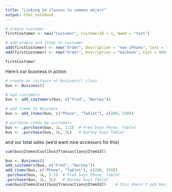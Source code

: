 ```yaml
---
title: "Linking S4 classes to common object"
output: html_notebook
---
```


```r
# Create customer
firstCustomer <- new("Customer", CustomerID = 1, Name = "test")

# add orders and items to customer
add(firstCustomer) <- new("Order", Description = "new iPhone", Cost = 145)
add(firstCustomer) <- new("Order", Description = "macbook", Cost = 999)

firstCustomer
```


Here's our business in action

```r
# create an instance of Business() class
bus <- Business()

# add customers
bus <- add_customers(bus, c("Fred", "Barney"))

# add items to Business
bus <- add_items(bus, c("Phone", "Tablet"), c(200, 250))

# purchase items by customers
bus <- .purchase(bus, 1L, 1:2)  # Fred buys Phone, Tablet
bus <- .purchase(bus, 2L, 2L)   # Barney buys Tablet
```

and our total sales (we'd want nice accessors for this)


```r
sum(bus@Items@Cost[bus@Transactions@ItemId])
```

```r
bus <- Business()
add_customers(bus, c("Fred", "Barney"))
add_items(bus, c("Phone", "Tablet"), c(200, 250))
.purchase(bus, 1L, 1:2)  # Fred buys Phone, Tablet
.purchase(bus, 2L, 2L)   # Barney buys Tablet
sum(bus@Items@Cost[bus@Transactions@ItemId])    # this doesn't add because no var
```

